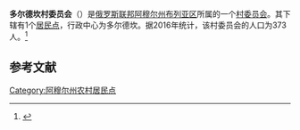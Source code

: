 {{Infobox Settlement
| official_name = 多尔德坎村委员会
| native_name = Долдыканский сельсовет
| settlement_type = [[村委员会|村委员会]]
| subdivision_type = [[国家|国家]]
| subdivision_type1 = [[俄罗斯行政区划|州]]
| subdivision_type2 = [[区_(苏联)|区]]
| subdivision_name = {{RUS}}
| subdivision_name1 = [[阿穆尔州|阿穆尔州]]
| subdivision_name2 = [[布列亚区|布列亚区]]
| seat_type = 行政中心
| seat = 多尔德坎
| population_as_of=2016
| population_footnotes = <ref name=amurstat />
| population_total = 373
| coordinates_display = inline,title
| latd = 49 | latm = 53 | lats = 48 | latNS = N
| longd = 129 | longm = 52 | longs = 39 | longEW = E
| timezone = [[雅库茨克时间|MSK+6]]
| utc_offset = +9
| blank_name = [[俄罗斯市政土地区划代码|OKTMO编码]]
| blank_info = [http://classif.spb.ru/classificators/view/tma.php?st=A&kr=1&kod=10615414 10615414]
}}
'''多尔德坎村委员会'''（{{lang-ru|Долдыканский сельсовет}}）是[[俄罗斯联邦|俄罗斯联邦]][[阿穆尔州|阿穆尔州]][[布列亚区|布列亚区]]所属的一个[[村委员会|村委员会]]。其下辖有1个[[居民点|居民点]]，行政中心为多尔德坎。据2016年统计，该村委员会的人口为373人。<ref name=amurstat>{{cite web |url=http://amurstat.gks.ru/wps/wcm/connect/rosstat_ts/amurstat/resources/d600c10043769f3eb9effbdd898fc419/07_1_4.htm |title=Оценка численности населения по городским округам, муниципальным районам, городским и сельским поселениям Амурской области на 1 января 2016 года |language=ru |accessdate=2016-04-21 |archiveurl=https://www.webcitation.org/6gvsqa6qi?url=http://amurstat.gks.ru/wps/wcm/connect/rosstat_ts/amurstat/resources/d600c10043769f3eb9effbdd898fc419/07_1_4.htm |archivedate=2016-04-21 |deadurl=yes }}</ref>

== 参考文献 ==
{{reflist}}

{{Russia-stub}}

[[Category:阿穆尔州农村居民点|Category:阿穆尔州农村居民点]]